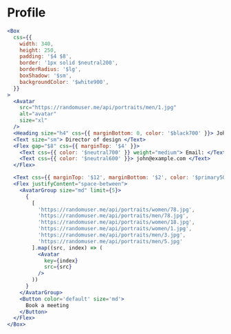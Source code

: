 # Profile

```jsx live
<Box
  css={{
    width: 340,
    height: 250,
    padding: '$4 $8',
    border: '1px solid $neutral200',
    borderRadius: '$lg',
    boxShadow: '$sm',
    backgroundColor: '$white900',
  }}
>
  <Avatar
    src="https://randomuser.me/api/portraits/men/1.jpg"
    alt="avatar"
    size="xl"
  />
  <Heading size="h4" css={{ marginBottom: 0, color: '$black700' }}> John Doe </Heading>
  <Text size="sm"> Director of design </Text>
  <Flex gap="$8" css={{ marginTop: '$4' }}>
    <Text css={{ color: '$neutral700' }} weight="medium"> Email: </Text>
    <Text css={{ color: '$neutral600' }}> john@example.com </Text>
  </Flex>

  <Text css={{ marginTop: '$12', marginBottom: '$2', color: '$primary500' }} size='sm' weight='medium'> Followed by </Text>
  <Flex justifyContent="space-between">
    <AvatarGroup size="md" limit={5}>
      {
        [
          'https://randomuser.me/api/portraits/women/78.jpg',
          'https://randomuser.me/api/portraits/men/78.jpg',
          'https://randomuser.me/api/portraits/women/18.jpg',
          'https://randomuser.me/api/portraits/women/1.jpg',
          'https://randomuser.me/api/portraits/men/3.jpg',
          'https://randomuser.me/api/portraits/men/5.jpg'
        ].map((src, index) => (
          <Avatar
            key={index}
            src={src}
          />
        ))
      }
    </AvatarGroup>
    <Button color='default' size='md'>
      Book a meeting
    </Button>
  </Flex>
</Box>
```